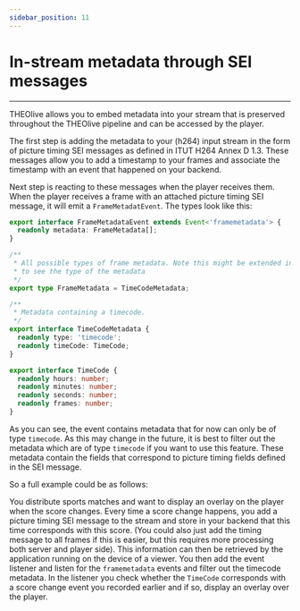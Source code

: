 ```yaml
---
sidebar_position: 11
---
```


# In-stream metadata through SEI messages

---

THEOlive allows you to embed metadata into your stream that is preserved throughout the THEOlive pipeline and can be accessed by the player.

The first step is adding the metadata to your (h264) input stream in the form of picture timing SEI messages as defined in ITUT H264 Annex D 1.3. These messages allow you to add a timestamp to your frames and associate the timestamp with an event that happened on your backend.

Next step is reacting to these messages when the player receives them. When the player receives a frame with an attached picture timing SEI message, it will emit a `FrameMetadatEvent`. The types look like this:

```typescript typescript
export interface FrameMetadataEvent extends Event<'framemetadata'> {
  readonly metadata: FrameMetadata[];
}

/**
 * All possible types of frame metadata. Note this might be extended in the future so explicitely check the type field
 * to see the type of the metadata
 */
export type FrameMetadata = TimeCodeMetadata;

/**
 * Metadata containing a timecode.
 */
export interface TimeCodeMetadata {
  readonly type: 'timecode';
  readonly timeCode: TimeCode;
}

export interface TimeCode {
  readonly hours: number;
  readonly minutes: number;
  readonly seconds: number;
  readonly frames: number;
}
```

As you can see, the event contains metadata that for now can only be of type `timecode`. As this may change in the future, it is best to filter out the metadata which are of type `timecode` if you want to use this feature. These metadata contain the fields that correspond to picture timing fields defined in the SEI message.

So a full example could be as follows:

You distribute sports matches and want to display an overlay on the player when the score changes. Every time a score change happens, you add a picture timing SEI message to the stream and store in your backend that this time corresponds with this score. (You could also just add the timing message to all frames if this is easier, but this requires more processing both server and player side). This information can then be retrieved by the application running on the device of a viewer. You then add the event listener and listen for the `framemetadata` events and filter out the timecode metadata. In the listener you check whether the `TimeCode` corresponds with a score change event you recorded earlier and if so, display an overlay over the player.

